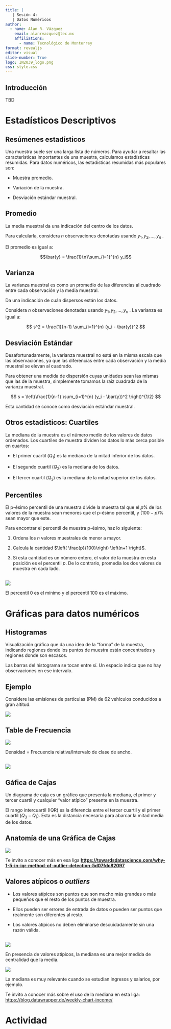 ```yaml
---
title: |
   | Sesión 4: 
   | Datos Numéricos  
author: 
  - name: Alan R. Vázquez
    email: alanrvazquez@tec.mx
    affiliations:
      - name: Tecnológico de Monterrey
format: revealjs
editor: visual
slide-number: True
logo: IN2039_logo.png
css: style.css
---
```


## Introducción

TBD

# Estadísticos Descriptivos

## Resúmenes estadísticos

Una muestra suele ser una larga lista de números. Para ayudar a resaltar las características importantes de una muestra, calculamos estadísticas resumidas. Para datos numéricos, las estadísticas resumidas más populares son:

-   Muestra promedio.

-   Variación de la muestra.

-   Desviación estándar muestral.

## Promedio

La media muestral da una indicación del centro de los datos.

Para calcularla, considera $n$ observaciones denotadas usando $y_1, y_2, \ldots, y_n$ .

El promedio es igual a:

$$\bar{y} = \frac{1}{n}\sum_{i=1}^{n} y_i$$

## Varianza

La varianza muestral es como un promedio de las diferencias al cuadrado entre cada observación y la media muestral.

Da una indicación de cuán dispersos están los datos.

Considera $n$ observaciones denotadas usando $y_1, y_2, \ldots, y_n$ . La varianza es igual a:

$$
s^2 = \frac{1}{n-1} \sum_{i=1}^{n} (y_i - \bar{y})^2
$$

## Desviación Estándar

Desafortunadamente, la varianza muestral no está en la misma escala que las observaciones, ya que las diferencias entre cada observación y la media muestral se elevan al cuadrado.

Para obtener una medida de dispersión cuyas unidades sean las mismas que las de la muestra, simplemente tomamos la raíz cuadrada de la varianza muestral.

$$
s = \left(\frac{1}{n-1} \sum_{i=1}^{n} (y_i - \bar{y})^2 \right)^{1/2}
$$

Esta cantidad se conoce como desviación estándar muestral.

## Otros estadísticos: Cuartiles

La mediana de la muestra es el número medio de los valores de datos ordenados. Los cuartiles de muestra dividen los datos lo más cerca posible en cuartos:

-   El primer cuartil ($Q_1$) es la mediana de la mitad inferior de los datos.

-   El segundo cuartil ($Q_2$) es la mediana de los datos.

-   El tercer cuartil ($Q_3$) es la mediana de la mitad superior de los datos.

## Percentiles

El p-ésimo percentil de una muestra divide la muestra tal que el $p$% de los valores de la muestra sean menores que el p-ésimo percentil, y ($100 - p$)% sean mayor que este.

Para encontrar el percentil de muestra p-ésimo, haz lo siguiente:

1.  Ordena los $n$ valores muestrales de menor a mayor.

2.  Calcula la cantidad $\left( \frac{p}{100}\right) \left(n+1 \right)$.

3.  Si esta cantidad es un número entero, el valor de la muestra en esta posición es el percentil $p$. De lo contrario, promedia los dos valores de muestra en cada lado.

## 

![](images/clipboard-1950324610.png)

El percentil 0 es el mínimo y el percentil 100 es el máximo.

# Gráficas para datos numéricos

## Histogramas

Visualización gráfica que da una idea de la “forma” de la muestra, indicando regiones donde los puntos de muestra están concentrados y regiones donde son escasos.

Las barras del histograma se tocan entre sí. Un espacio indica que no hay observaciones en ese intervalo.

## Ejemplo

Considere las emisiones de partículas (PM) de 62 vehículos conducidos a gran altitud.

![](images/clipboard-2617005649.png)

## Table de Frecuencia

![](images/clipboard-2941409444.png)

Densidad = Frecuencia relativa/Intervalo de clase de ancho.

## 

![](images/clipboard-1381544110.png)

## Gáfica de Cajas

Un diagrama de caja es un gráfico que presenta la mediana, el primer y tercer cuartil y cualquier "valor atípico" presente en la muestra.

El rango intercuartil (IQR) es la diferencia entre el tercer cuartil y el primer cuartil ($Q_3 - Q_1$). Esta es la distancia necesaria para abarcar la mitad media de los datos.

## Anatomía de una Gráfica de Cajas

![](images/clipboard-84021266.png)

Te invito a conocer más en esa liga **<https://towardsdatascience.com/why-1-5-in-iqr-method-of-outlier-detection-5d07fdc82097>**

## Valores atípicos o *outliers*

-   Los valores atípicos son puntos que son mucho más grandes o más pequeños que el resto de los puntos de muestra.

-   Ellos pueden ser errores de entrada de datos o pueden ser puntos que realmente son diferentes al resto.

-    Los valores atípicos no deben eliminarse descuidadamente sin una razón válida.

## 

![](images/clipboard-239924690.png)

En presencia de valores atípicos, la mediana es una mejor medida de centralidad que la media.

![](images/clipboard-1917186197.png)

La mediana es muy relevante cuando se estudian ingresos y salarios, por ejemplo.

Te invito a conocer más sobre el uso de la mediana en esta liga: <https://blog.datawrapper.de/weekly-chart-income/>

# Actividad

